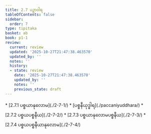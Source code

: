 ```yaml
---
title: 2.7 ပဉှာဝါရ
tableOfContents: false
sidebar:
  order: 7
type: tipitaka
basket: ab
book: p1-1
review:
  current: review
  updated: '2025-10-27T21:47:38.463570'
  updated_by: ''
  notes: ''
  history:
  - state: review
    date: '2025-10-27T21:47:38.463570'
    updated_by: ''
    notes: ''
    previous_state: draft
---
```



<ReviewStatus review={frontmatter.review} showDetails={true} />

<HypothesisAnnotation frontmatter={frontmatter} />

<DynamicBreadcrumb />



<TableOfContents book="p1-1" section="2.7">
* [2.7.1 ပစ္စယာနုလောမ](./2-7-1/)
* [ပစ္စနီယုဒ္ဓါရ](./paccaniyuddhara/)
* [2.7.2 ပစ္စယပစ္စနီယ](./2-7-2/)
* [2.7.3 ပစ္စယာနုလောမပစ္စနီယ](./2-7-3/)
* [2.7.4 ပစ္စယပစ္စနီယာနုလောမ](./2-7-4/)
</TableOfContents>